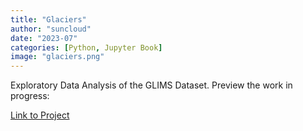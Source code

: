 ```yaml
---
title: "Glaciers"
author: "suncloud"
date: "2023-07"
categories: [Python, Jupyter Book]
image: "glaciers.png"
---
```


Exploratory Data Analysis of the GLIMS Dataset.
Preview the work in progress:

[Link to Project](sunny-netizen.github.io/GLIMS/)
